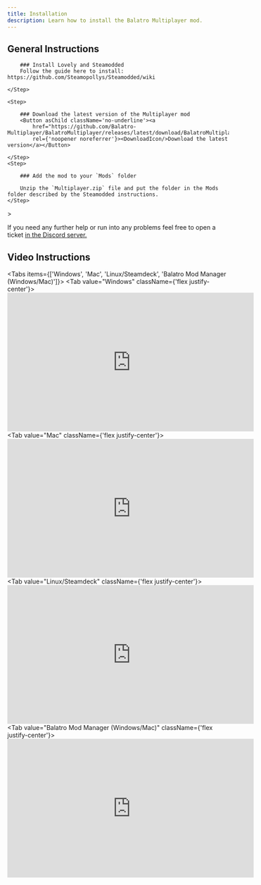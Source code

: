 ```yaml
---
title: Installation
description: Learn how to install the Balatro Multiplayer mod.
---
```



## General Instructions

<Steps>
	<Step>

		### Install Lovely and Steamodded
		Follow the guide here to install: https://github.com/Steamopollys/Steamodded/wiki

	</Step>

	<Step>

		### Download the latest version of the Multiplayer mod
		<Button asChild className='no-underline'><a
			href="https://github.com/Balatro-Multiplayer/BalatroMultiplayer/releases/latest/download/BalatroMultiplayer.zip"
			rel={'noopener noreferrer'}><DownloadIcon/>Download the latest version</a></Button>

	</Step>
	<Step>

		### Add the mod to your `Mods` folder

		Unzip the `Multiplayer.zip` file and put the folder in the Mods folder described by the Steamodded instructions.
	</Step>
</Steps>
>



If you need any further help or run into any problems feel free to open a ticket [in the Discord server.](https://discord.com/channels/1226193436521267223/1227357106064326727)

## Video Instructions

<Tabs items={['Windows', 'Mac', 'Linux/Steamdeck', 'Balatro Mod Manager (Windows/Mac)']}>
	<Tab value="Windows" className={'flex justify-center'}>
		<iframe width="560" height="315" src="https://www.youtube.com/embed/iqTpHz5vZgA" title="YouTube video player"
				frameBorder="0"
				allow="accelerometer; autoplay; clipboard-write; encrypted-media; gyroscope; picture-in-picture"
				allowFullScreen></iframe>
	</Tab>
	<Tab value="Mac" className={'flex justify-center'}>
		<iframe width="560" height="315" src="https://www.youtube.com/embed/05Hs8f1t8eo" title="YouTube video player"
				frameBorder="0"
				allow="accelerometer; autoplay; clipboard-write; encrypted-media; gyroscope; picture-in-picture"
				allowFullScreen></iframe>
	</Tab>
	<Tab value="Linux/Steamdeck" className={'flex justify-center'}>
		<iframe width="560" height="315" src="https://www.youtube.com/embed/zaVy_AwojQk" title="YouTube video player"
				frameBorder="0"
				allow="accelerometer; autoplay; clipboard-write; encrypted-media; gyroscope; picture-in-picture"
				allowFullScreen></iframe>
	</Tab>
	<Tab value="Balatro Mod Manager (Windows/Mac)" className={'flex justify-center'}>
		<iframe width="560" height="315" src="https://www.youtube.com/embed/JG3jw0oqRZo?si=LaHTjWe6xX6EVdqa"
				title="YouTube video player"
				frameBorder="0"
				allow="accelerometer; autoplay; clipboard-write; encrypted-media; gyroscope; picture-in-picture"
				allowFullScreen></iframe>
	</Tab>
</Tabs>
